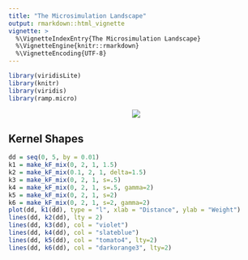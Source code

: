 ```yaml
---
title: "The Microsimulation Landscape"
output: rmarkdown::html_vignette
vignette: >
  %\VignetteIndexEntry{The Microsimulation Landscape}
  %\VignetteEngine{knitr::rmarkdown}
  %\VignetteEncoding{UTF-8}
---
```


```r
library(viridisLite)
library(knitr)
library(viridis)
library(ramp.micro)
```



<center>
![](DynamicsOnPoints.png)
</center>


## Kernel Shapes

```r
dd = seq(0, 5, by = 0.01)
k1 = make_kF_mix(0, 2, 1, 1.5)
k2 = make_kF_mix(0.1, 2, 1, delta=1.5)
k3 = make_kF_mix(0, 2, 1, s=.5)
k4 = make_kF_mix(0, 2, 1, s=.5, gamma=2)
k5 = make_kF_mix(0, 2, 1, s=2)
k6 = make_kF_mix(0, 2, 1, s=2, gamma=2)
plot(dd, k1(dd), type = "l", xlab = "Distance", ylab = "Weight")
lines(dd, k2(dd), lty = 2)
lines(dd, k3(dd), col = "violet")
lines(dd, k4(dd), col = "slateblue")
lines(dd, k5(dd), col = "tomato4", lty=2)
lines(dd, k6(dd), col = "darkorange3", lty=2)
```

